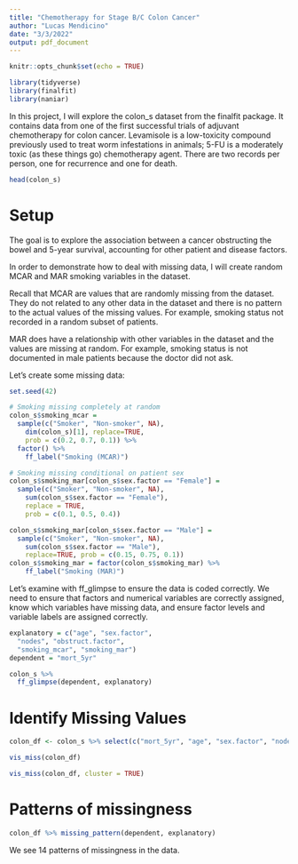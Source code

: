 ```yaml
---
title: "Chemotherapy for Stage B/C Colon Cancer"
author: "Lucas Mendicino"
date: "3/3/2022"
output: pdf_document
---
```


```r
knitr::opts_chunk$set(echo = TRUE)
```

```r
library(tidyverse)
library(finalfit)
library(naniar)
```


In this project, I will explore the colon_s dataset from the finalfit package. It contains data from one of the first successful trials of adjuvant chemotherapy for colon cancer. Levamisole is a low-toxicity compound previously used to treat worm infestations in animals; 5-FU is a moderately toxic (as these things go) chemotherapy agent. There are two records per person, one for recurrence and one for death.


```r
head(colon_s)
```
# Setup

The goal is to explore the association between a cancer obstructing the bowel and 5-year survival, accounting for other patient and disease factors.

In order to demonstrate how to deal with missing data, I will create random MCAR and MAR smoking variables in the dataset.

Recall that MCAR are values that are randomly missing from the dataset. They do not related to any other data in the dataset and there is no pattern to the actual values of the missing values. For example, smoking status not recorded in a random subset of patients.

MAR does have a relationship with other variables in the dataset and the values are missing at random. For example, smoking status is not documented in male patients because the doctor did not ask.


Let's create some missing data:

```r
set.seed(42)

# Smoking missing completely at random
colon_s$smoking_mcar = 
  sample(c("Smoker", "Non-smoker", NA), 
    dim(colon_s)[1], replace=TRUE, 
    prob = c(0.2, 0.7, 0.1)) %>% 
  factor() %>% 
    ff_label("Smoking (MCAR)")

# Smoking missing conditional on patient sex
colon_s$smoking_mar[colon_s$sex.factor == "Female"] = 
  sample(c("Smoker", "Non-smoker", NA), 
    sum(colon_s$sex.factor == "Female"), 
    replace = TRUE,
    prob = c(0.1, 0.5, 0.4))

colon_s$smoking_mar[colon_s$sex.factor == "Male"] = 
  sample(c("Smoker", "Non-smoker", NA), 
    sum(colon_s$sex.factor == "Male"), 
    replace=TRUE, prob = c(0.15, 0.75, 0.1))
colon_s$smoking_mar = factor(colon_s$smoking_mar) %>% 
    ff_label("Smoking (MAR)")
```


Let's examine with ff_glimpse to ensure the data is coded correctly. We need to ensure that factors and numerical variables are correctly assigned, know which variables have missing data, and ensure factor levels and variable labels are assigned correctly.

```r
explanatory = c("age", "sex.factor", 
  "nodes", "obstruct.factor",  
  "smoking_mcar", "smoking_mar")
dependent = "mort_5yr"

colon_s %>% 
  ff_glimpse(dependent, explanatory)
```


# Identify Missing Values

```r
colon_df <- colon_s %>% select(c("mort_5yr", "age", "sex.factor", "nodes", "obstruct.factor", "smoking_mcar", "smoking_mar"))
```


```r
vis_miss(colon_df)
```

```r
vis_miss(colon_df, cluster = TRUE)
```



# Patterns of missingness

```r
colon_df %>% missing_pattern(dependent, explanatory)
```
We see 14 patterns of missingness in the data.


